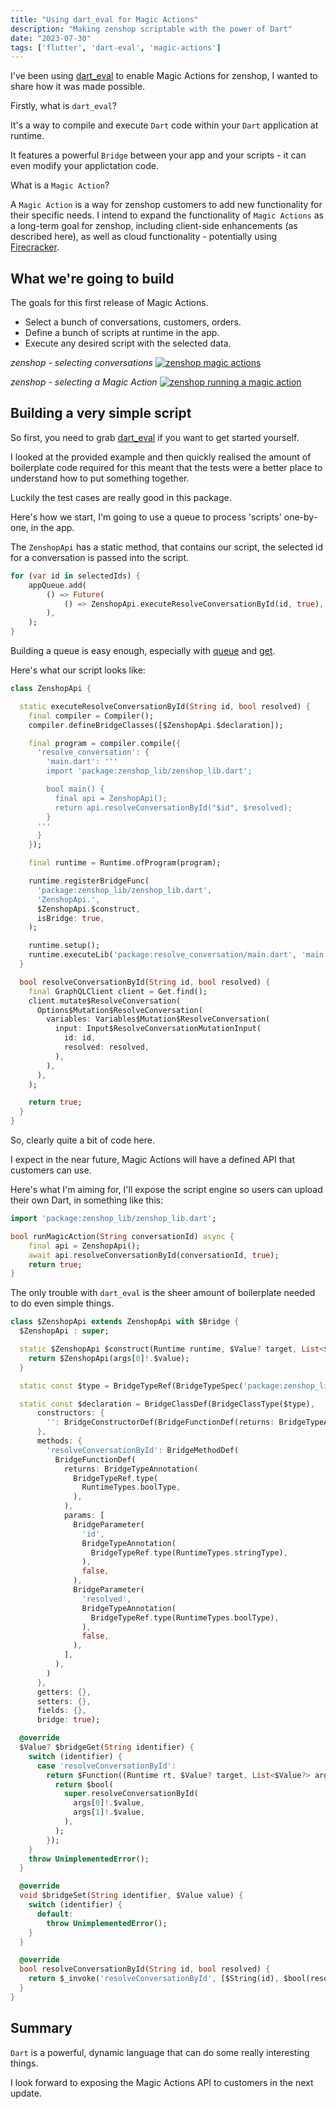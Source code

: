 ```yaml
---
title: "Using dart_eval for Magic Actions"
description: "Making zenshop scriptable with the power of Dart"
date: "2023-07-30"
tags: ['flutter', 'dart-eval', 'magic-actions']
---
```


I've been using [dart_eval](https://pub.dev/packages/dart_eval) to enable Magic Actions for zenshop, I wanted to share how it was made possible.

Firstly, what is ``dart_eval``?

It's a way to compile and execute ``Dart`` code within your ``Dart`` application at runtime.

It features a powerful ``Bridge`` between your app and your scripts - it can even modify your applictation code.

What is a ``Magic Action``?

A ``Magic Action`` is a way for zenshop customers to add new functionality for their specific needs. I intend to expand the functionality of ``Magic Actions`` as a long-term goal for zenshop, including client-side enhancements (as described here), as well as cloud functionality - potentially using [Firecracker](https://firecracker-microvm.github.io).

## What we're going to build

The goals for this first release of Magic Actions.

- Select a bunch of conversations, customers, orders.
- Define a bunch of scripts at runtime in the app.
- Execute any desired script with the selected data.

*zenshop - selecting conversations*
<a href="/images/dart-eval/magic-actions.png">
  <Image src="/images/dart-eval/magic-actions.png" width={540} height={360} alt="zenshop magic actions" />
</a>

*zenshop - selecting a Magic Action*
<a href="/images/dart-eval/execute-dart.png">
  <Image src="/images/dart-eval/execute-dart.png" width={540} height={360} alt="zenshop running a magic action" />
</a>

## Building a very simple script

So first, you need to grab [dart_eval](https://pub.dev/packages/dart_eval) if you want to get started yourself.

I looked at the provided example and then quickly realised the amount of boilerplate code required for this meant that the tests were a better place to understand how to put something together.

Luckily the test cases are really good in this package.

Here's how we start, I'm going to use a queue to process 'scripts' one-by-one, in the app.

The ``ZenshopApi`` has a static method, that contains our script, the selected id for a conversation is passed into the script.

```dart
for (var id in selectedIds) {
    appQueue.add(
        () => Future(
            () => ZenshopApi.executeResolveConversationById(id, true),
        ),
    );
}
```

Building a queue is easy enough, especially with [queue](https://pub.dev/packages/queue) and [get](https://pub.dev/packages/get).

Here's what our script looks like:

```dart
class ZenshopApi {

  static executeResolveConversationById(String id, bool resolved) {
    final compiler = Compiler();
    compiler.defineBridgeClasses([$ZenshopApi.$declaration]);

    final program = compiler.compile({
      'resolve_conversation': {
        'main.dart': '''
        import 'package:zenshop_lib/zenshop_lib.dart';

        bool main() {
          final api = ZenshopApi();
          return api.resolveConversationById("$id", $resolved);
        }
      '''
      }
    });

    final runtime = Runtime.ofProgram(program);

    runtime.registerBridgeFunc(
      'package:zenshop_lib/zenshop_lib.dart',
      'ZenshopApi.',
      $ZenshopApi.$construct,
      isBridge: true,
    );

    runtime.setup();
    runtime.executeLib('package:resolve_conversation/main.dart', 'main');
  }

  bool resolveConversationById(String id, bool resolved) {
    final GraphQLClient client = Get.find();
    client.mutate$ResolveConversation(
      Options$Mutation$ResolveConversation(
        variables: Variables$Mutation$ResolveConversation(
          input: Input$ResolveConversationMutationInput(
            id: id,
            resolved: resolved,
          ),
        ),
      ),
    );

    return true;
  }
}
```

So, clearly quite a bit of code here.

I expect in the near future, Magic Actions will have a defined API that customers can use.

Here's what I'm aiming for, I'll expose the script engine so users can upload their own Dart, in something like this:

```dart
import 'package:zenshop_lib/zenshop_lib.dart';

bool runMagicAction(String conversationId) async {
    final api = ZenshopApi();
    await api.resolveConversationById(conversationId, true);
    return true;
}
```

The only trouble with ``dart_eval`` is the sheer amount of boilerplate needed to do even simple things.

```dart
class $ZenshopApi extends ZenshopApi with $Bridge {
  $ZenshopApi : super;

  static $ZenshopApi $construct(Runtime runtime, $Value? target, List<$Value?> args) {
    return $ZenshopApi(args[0]!.$value);
  }

  static const $type = BridgeTypeRef(BridgeTypeSpec('package:zenshop_lib/zenshop_lib.dart', 'ZenshopApi'));

  static const $declaration = BridgeClassDef(BridgeClassType($type),
      constructors: {
        '': BridgeConstructorDef(BridgeFunctionDef(returns: BridgeTypeAnnotation($type), params: [], namedParams: []))
      },
      methods: {
        'resolveConversationById': BridgeMethodDef(
          BridgeFunctionDef(
            returns: BridgeTypeAnnotation(
              BridgeTypeRef.type(
                RuntimeTypes.boolType,
              ),
            ),
            params: [
              BridgeParameter(
                'id',
                BridgeTypeAnnotation(
                  BridgeTypeRef.type(RuntimeTypes.stringType),
                ),
                false,
              ),
              BridgeParameter(
                'resolved',
                BridgeTypeAnnotation(
                  BridgeTypeRef.type(RuntimeTypes.boolType),
                ),
                false,
              ),
            ],
          ),
        )
      },
      getters: {},
      setters: {},
      fields: {},
      bridge: true);

  @override
  $Value? $bridgeGet(String identifier) {
    switch (identifier) {
      case 'resolveConversationById':
        return $Function((Runtime rt, $Value? target, List<$Value?> args) {
          return $bool(
            super.resolveConversationById(
              args[0]!.$value,
              args[1]!.$value,
            ),
          );
        });
    }
    throw UnimplementedError();
  }

  @override
  void $bridgeSet(String identifier, $Value value) {
    switch (identifier) {
      default:
        throw UnimplementedError();
    }
  }

  @override
  bool resolveConversationById(String id, bool resolved) {
    return $_invoke('resolveConversationById', [$String(id), $bool(resolved)]);
  }
}
```

## Summary

``Dart`` is a powerful, dynamic language that can do some really interesting things.

I look forward to exposing the Magic Actions API to customers in the next update.
